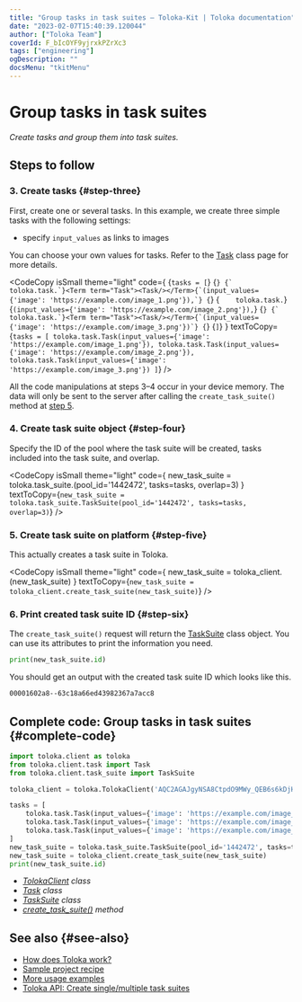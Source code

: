 ```yaml
---
title: "Group tasks in task suites — Toloka-Kit | Toloka documentation"
date: "2023-02-07T15:40:39.120044"
author: ["Toloka Team"]
coverId: F_bIcOYF9yjrxkPZrXc3
tags: ["engineering"]
ogDescription: ""
docsMenu: "tkitMenu"
---
```



# Group tasks in task suites

_Create tasks and group them into task suites._

## Steps to follow

<Import/>

<Instantiate/>

### 3. Create tasks {#step-three}

First, create one or several tasks. In this example, we create three simple tasks with the following settings:

- specify `input_values` as links to images

You can choose your own values for tasks. Refer to the [Task](/docs-new/toloka-kit/reference/toloka.client.task.Task) class page for more details.

<CodeCopy
  isSmall
  theme="light"
  code={
    <HighlightChildren language="python">
      {`tasks = [`}
      {``}
      {`    toloka.task.`}<Term term="Task"><Task/></Term>{`(input_values={'image': 'https://example.com/image_1.png'}),`}
      {``}
      {`    toloka.task.`}<Term term="Task"><Task/></Term>{`(input_values={'image': 'https://example.com/image_2.png'}),`}
      {``}
      {`    toloka.task.`}<Term term="Task"><Task/></Term>{`(input_values={'image': 'https://example.com/image_3.png'})`}
      {``}
{`]`}
    </HighlightChildren>
  }
  textToCopy={`tasks = [
    toloka.task.Task(input_values={'image': 'https://example.com/image_1.png'}),
    toloka.task.Task(input_values={'image': 'https://example.com/image_2.png'}),
    toloka.task.Task(input_values={'image': 'https://example.com/image_3.png'})
]`}
/>

<Note mode="restriction" title="Important">

All the code manipulations at steps 3–4 occur in your device memory. The data will only be sent to the server after calling the `create_task_suite()` method at [step 5](#step-five).

</Note>

### 4. Create task suite object {#step-four}

Specify the ID of the pool where the task suite will be created, tasks included into the task suite, and overlap.

<CodeCopy
  isSmall
  theme="light"
  code={
    <HighlightChildren language="python">
      new_task_suite = toloka.task_suite.<Term term="TaskSuite"><TaskSuite/></Term>(pool_id='1442472', tasks=tasks, overlap=3)
    </HighlightChildren>
  }
  textToCopy={`new_task_suite = toloka.task_suite.TaskSuite(pool_id='1442472', tasks=tasks, overlap=3)`}
/>

### 5. Create task suite on platform {#step-five}

This actually creates a task suite in Toloka.

<CodeCopy
  isSmall
  theme="light"
  code={
    <HighlightChildren language="python">
      new_task_suite = toloka_client.<Term term="create_task_suite"><CreateTaskSuite/></Term>(new_task_suite)
    </HighlightChildren>
  }
  textToCopy={`new_task_suite = toloka_client.create_task_suite(new_task_suite)`}
/>

### 6. Print created task suite ID {#step-six}

The `create_task_suite()` request will return the [TaskSuite](/docs-new/toloka-kit/reference/toloka.client.task_suite.TaskSuite) class object. You can use its attributes to print the information you need.

```python
print(new_task_suite.id)
```

You should get an output with the created task suite ID which looks like this.

```bash
00001602a8--63c18a66ed43982367a7acc8
```

## Complete code: Group tasks in task suites {#complete-code}

```python
import toloka.client as toloka
from toloka.client.task import Task
from toloka.client.task_suite import TaskSuite

toloka_client = toloka.TolokaClient('AQC2AGAJgyNSA8CtpdO9MWy_QEB6s6kDjHUoElE', 'PRODUCTION')

tasks = [
    toloka.task.Task(input_values={'image': 'https://example.com/image_1.png'}),
    toloka.task.Task(input_values={'image': 'https://example.com/image_2.png'}),
    toloka.task.Task(input_values={'image': 'https://example.com/image_3.png'})
]
new_task_suite = toloka.task_suite.TaskSuite(pool_id='1442472', tasks=tasks, overlap=3)
new_task_suite = toloka_client.create_task_suite(new_task_suite)
print(new_task_suite.id)
```

<Note mode="tip" title="List of classes and methods used in this recipe">

- _[TolokaClient](/docs-new/toloka-kit/reference/toloka.client.TolokaClient) class_
- _[Task](/docs-new/toloka-kit/reference/toloka.client.task.Task) class_
- _[TaskSuite](/docs-new/toloka-kit/reference/toloka.client.task_suite.TaskSuite) class_
- _[create_task_suite()](/docs-new/toloka-kit/reference/toloka.client.TolokaClient.create_task_suite) method_

</Note>

## See also {#see-also}

- [How does Toloka work?](/docs-new/guide/overview)
- [Sample project recipe](/docs-new/toloka-kit/recipes/learn-basics)
- [More usage examples](/docs-new/toloka-kit/recipes/use-cases)
- [Toloka API: Create single/multiple task suites](https://toloka.ai/docs/api/api-reference/#post-/task-suites)
